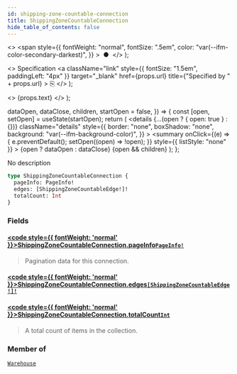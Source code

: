```yaml
---
id: shipping-zone-countable-connection
title: ShippingZoneCountableConnection
hide_table_of_contents: false
---
```


  <>
    <span
      style={{
        fontWeight: "normal",
        fontSize: ".5em",
        color: "var(--ifm-color-secondary-darkest)",
      }}
    >
      &nbsp;●&nbsp;
    </span>
  </>
);

  <>
    Specification
    <a
      className="link"
      style={{ fontSize: "1.5em", paddingLeft: "4px" }}
      target="\_blank"
      href={props.url}
      title={"Specified by " + props.url}
    >
      ⎘
    </a>
  </>
);

  <>
    <span className={props.class}>{props.text}</span>
  </>
);


  dataOpen,
  dataClose,
  children,
  startOpen = false,
}) => {
  const [open, setOpen] = useState(startOpen);
  return (
    <details
      {...(open ? { open: true } : {})}
      className="details"
      style={{
        border: "none",
        boxShadow: "none",
        background: "var(--ifm-background-color)",
      }}
    >
      <summary
        onClick={(e) => {
          e.preventDefault();
          setOpen((open) => !open);
        }}
        style={{ listStyle: "none" }}
      >
        {open ? dataOpen : dataClose}
      </summary>
      {open && children}
    </details>
  );
};

No description

```graphql
type ShippingZoneCountableConnection {
  pageInfo: PageInfo!
  edges: [ShippingZoneCountableEdge!]!
  totalCount: Int
}
```

### Fields

#### [<code style={{ fontWeight: 'normal' }}>ShippingZoneCountableConnection.<b>pageInfo</b></code>](#)<Bullet />[`PageInfo!`](../../../api-storefront/miscellaneous/objects/page-info) <Badge class="badge badge--secondary" text="non-null"/> <Badge class="badge badge--secondary" text="object"/>

> Pagination data for this connection.

#### [<code style={{ fontWeight: 'normal' }}>ShippingZoneCountableConnection.<b>edges</b></code>](#)<Bullet />[`[ShippingZoneCountableEdge!]!`](../../../api-storefront/shipping/objects/shipping-zone-countable-edge) <Badge class="badge badge--secondary" text="non-null"/> <Badge class="badge badge--secondary" text="object"/>

>

#### [<code style={{ fontWeight: 'normal' }}>ShippingZoneCountableConnection.<b>totalCount</b></code>](#)<Bullet />[`Int`](../../../api-storefront/miscellaneous/scalars/int) <Badge class="badge badge--secondary" text="scalar"/>

> A total count of items in the collection.

### Member of

[`Warehouse`](../../../api-storefront/products/objects/warehouse) <Badge class="badge badge--secondary" text="object"/>
